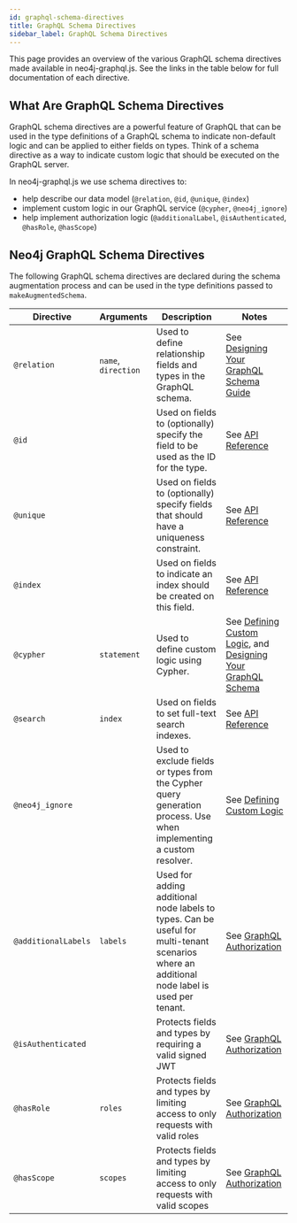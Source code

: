 ```yaml
---
id: graphql-schema-directives
title: GraphQL Schema Directives
sidebar_label: GraphQL Schema Directives
---
```



This page provides an overview of the various GraphQL schema directives made available in neo4j-graphql.js. See the links in the table below for full documentation of each directive.

## What Are GraphQL Schema Directives

GraphQL schema directives are a powerful feature of GraphQL that can be used in the type definitions of a GraphQL schema to indicate non-default logic and can be applied to either fields on types. Think of a schema directive as a way to indicate custom logic that should be executed on the GraphQL server.

In neo4j-graphql.js we use schema directives to:

- help describe our data model (`@relation`, `@id`, `@unique`, `@index`)
- implement custom logic in our GraphQL service (`@cypher`, `@neo4j_ignore`)
- help implement authorization logic (`@additionalLabel`, `@isAuthenticated`, `@hasRole`, `@hasScope`)

## Neo4j GraphQL Schema Directives

The following GraphQL schema directives are declared during the schema augmentation process and can be used in the type definitions passed to `makeAugmentedSchema`.

| Directive           | Arguments           | Description                                                                                                                                  | Notes                                                                                           |
| ------------------- | ------------------- | -------------------------------------------------------------------------------------------------------------------------------------------- | ----------------------------------------------------------------------------------------------- |
| `@relation`         | `name`, `direction` | Used to define relationship fields and types in the GraphQL schema.                                                                          | See [Designing Your GraphQL Schema Guide](guide-graphql-schema-design.mdx)                 |
| `@id`               |                     | Used on fields to (optionally) specify the field to be used as the ID for the type.                                                          | See [API Reference](https://grandstack.io/docs/neo4j-graphql-js-api#assertschemaoptionsnull)
| `@unique`           |                     | Used on fields to (optionally) specify fields that should have a uniqueness constraint.                                                      | See [API Reference](https://grandstack.io/docs/neo4j-graphql-js-api#assertschemaoptionsnull)
| `@index`            |                     | Used on fields to indicate an index should be created on this field.                                                                         | See [API Reference](https://grandstack.io/docs/neo4j-graphql-js-api#assertschemaoptionsnull)
| `@cypher`           | `statement`         | Used to define custom logic using Cypher.                                                                                                    | See [Defining Custom Logic](graphql-custom-logic.mdx#the-cypher-graphql-schema-directive), and [Designing Your GraphQL Schema](guide-graphql-schema-design.mdx#defining-custom-logic-with-cypher-schema-directives) |
| `@search`           | `index`             | Used on fields to set full-text search indexes.                                                                                              | See [API Reference](https://grandstack.io/docs/neo4j-graphql-js-api#searchschemaoptionsnull)
| `@neo4j_ignore`     |                     | Used to exclude fields or types from the Cypher query generation process. Use when implementing a custom resolver.                           | See [Defining Custom Logic](graphql-custom-logic.mdx#implementing-custom-resolvers)         |
| `@additionalLabels` | `labels`            | Used for adding additional node labels to types. Can be useful for multi-tenant scenarios where an additional node label is used per tenant. | See [GraphQL Authorization](neo4j-graphql-js-middleware-authorization.mdx#additionallabels) |
| `@isAuthenticated`  |                     | Protects fields and types by requiring a valid signed JWT                                                                                    | See [GraphQL Authorization](neo4j-graphql-js-middleware-authorization.mdx#isauthenticated)  |
| `@hasRole`          | `roles`             | Protects fields and types by limiting access to only requests with valid roles                                                               | See [GraphQL Authorization](neo4j-graphql-js-middleware-authorization.mdx#hasrole)          |
| `@hasScope`         | `scopes`            | Protects fields and types by limiting access to only requests with valid scopes                                                              | See [GraphQL Authorization](neo4j-graphql-js-middleware-authorization.mdx#hasscope)         |


<FeedbackWidget />